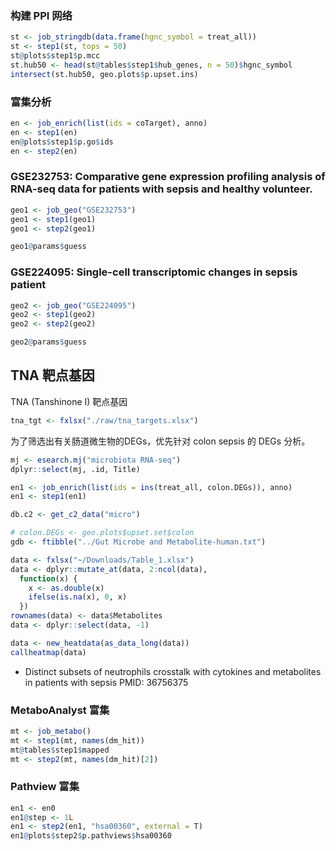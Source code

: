 
### 构建 PPI 网络

```r
st <- job_stringdb(data.frame(hgnc_symbol = treat_all))
st <- step1(st, tops = 50)
st@plots$step1$p.mcc
st.hub50 <- head(st@tables$step1$hub_genes, n = 50)$hgnc_symbol
intersect(st.hub50, geo.plots$p.upset.ins)
```

### 富集分析

```r
en <- job_enrich(list(ids = coTarget), anno)
en <- step1(en)
en@plots$step1$p.go$ids
en <- step2(en)
```

### GSE232753: Comparative gene expression profiling analysis of RNA-seq data for patients with sepsis and healthy volunteer.

```r
geo1 <- job_geo("GSE232753")
geo1 <- step1(geo1)
geo1 <- step2(geo1)

geo1@params$guess
```

### GSE224095: Single-cell transcriptomic changes in sepsis patient

```r
geo2 <- job_geo("GSE224095")
geo2 <- step1(geo2)
geo2 <- step2(geo2)

geo2@params$guess
```

## TNA 靶点基因

TNA (Tanshinone I) 靶点基因

```r
tna_tgt <- fxlsx("./raw/tna_targets.xlsx")
```

为了筛选出有关肠道微生物的DEGs，优先针对 colon sepsis 的 DEGs 分析。

```r
mj <- esearch.mj("microbiota RNA-seq")
dplyr::select(mj, .id, Title)
```

```r
en1 <- job_enrich(list(ids = ins(treat_all, colon.DEGs)), anno)
en1 <- step1(en1)

db.c2 <- get_c2_data("micro")
```

```r
# colon.DEGs <- geo.plots$upset.set$colon
gdb <- ftibble("../Gut Microbe and Metabolite-human.txt")
```

```r
data <- fxlsx("~/Downloads/Table_1.xlsx")
data <- dplyr::mutate_at(data, 2:ncol(data),
  function(x) {
    x <- as.double(x)
    ifelse(is.na(x), 0, x)
  })
rownames(data) <- data$Metabolites
data <- dplyr::select(data, -1)

data <- new_heatdata(as_data_long(data))
callheatmap(data)
```

- Distinct subsets of neutrophils crosstalk with cytokines and metabolites in patients with sepsis
  PMID: 36756375

### MetaboAnalyst 富集

```r
mt <- job_metabo()
mt <- step1(mt, names(dm_hit))
mt@tables$step1$mapped
mt <- step2(mt, names(dm_hit)[2])
```

### Pathview 富集

```r
en1 <- en0
en1@step <- 1L
en1 <- step2(en1, "hsa00360", external = T)
en1@plots$step2$p.pathviews$hsa00360
```
